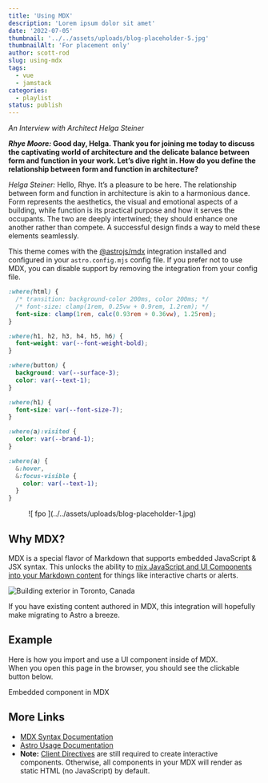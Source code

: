```yaml
---
title: 'Using MDX'
description: 'Lorem ipsum dolor sit amet'
date: '2022-07-05'
thumbnail: '../../assets/uploads/blog-placeholder-5.jpg'
thumbnailAlt: 'For placement only'
author: scott-rod
slug: using-mdx
tags:
  - vue
  - jamstack
categories:
  - playlist
status: publish
---
```


*An Interview with Architect Helga Steiner*

***Rhye Moore:* Good day, Helga. Thank you for joining me today to discuss the captivating world of architecture and the delicate balance between form and function in your work. Let’s dive right in. How do you define the relationship between form and function in architecture?**

*Helga Steiner:* Hello, Rhye. It’s a pleasure to be here. The relationship between form and function in architecture is akin to a harmonious dance. Form represents the aesthetics, the visual and emotional aspects of a building, while function is its practical purpose and how it serves the occupants. The two are deeply intertwined; they should enhance one another rather than compete. A successful design finds a way to meld these elements seamlessly.

This theme comes with the [@astrojs/mdx](https://docs.astro.build/en/guides/integrations-guide/mdx/) integration installed and configured in your `astro.config.mjs` config file. If you prefer not to use MDX, you can disable support by removing the integration from your config file.

```css
:where(html) {
  /* transition: background-color 200ms, color 200ms; */
  /* font-size: clamp(1rem, 0.25vw + 0.9rem, 1.2rem); */
  font-size: clamp(1rem, calc(0.93rem + 0.36vw), 1.25rem);
}

:where(h1, h2, h3, h4, h5, h6) {
  font-weight: var(--font-weight-bold);
}

:where(button) {
  background: var(--surface-3);
  color: var(--text-1);
}

:where(h1) {
  font-size: var(--font-size-7);
}

:where(a):visited {
  color: var(--brand-1);
}

:where(a) {
  &:hover,
  &:focus-visible {
    color: var(--text-1);
  }
}
```

<Figure frame gridColumn="full-width" caption="The quick brown fox jumps over the lazy dog">![ fpo ](../../assets/uploads/blog-placeholder-1.jpg)</Figure>

## Why MDX?

MDX is a special flavor of Markdown that supports embedded JavaScript & JSX syntax. This unlocks the ability to [mix JavaScript and UI Components into your Markdown content](https://docs.astro.build/en/guides/markdown-content/#mdx-features) for things like interactive charts or alerts.

![Building exterior in Toronto, Canada](../../assets/uploads/building-exterior.webp)

If you have existing content authored in MDX, this integration will hopefully make migrating to Astro a breeze.

## Example

Here is how you import and use a UI component inside of MDX.  
When you open this page in the browser, you should see the clickable button below.


<HeaderLink href="#" onclick="alert('clicked!')">
	Embedded component in MDX
</HeaderLink>

## More Links

- [MDX Syntax Documentation](https://mdxjs.com/docs/what-is-mdx)
- [Astro Usage Documentation](https://docs.astro.build/en/guides/markdown-content/#markdown-and-mdx-pages)
- **Note:** [Client Directives](https://docs.astro.build/en/reference/directives-reference/#client-directives) are still required to create interactive components. Otherwise, all components in your MDX will render as static HTML (no JavaScript) by default.
